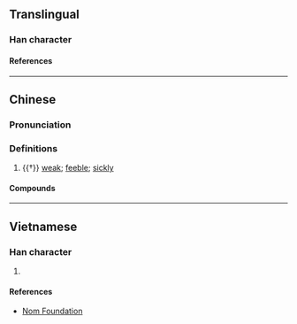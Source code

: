 {{also|恹}}
{{character info/new}}
==Translingual==

===Han character===
{{Han char|rn=61|rad=心|as=14|sn=17|four=91034|canj=PMAK|ids=⿰忄厭}}

====References====
{{Han ref|kx=0407.161|dkj=11357|hdz=42364.170|uh=61E8}}

----

==Chinese==
{{zh-forms|s=恹}}

===Pronunciation===
{{zh-pron
|m=yān
|c=jim1
|cat=
}}

===Definitions===
{{zh-hanzi}}

# {{†}} [[weak]]; [[feeble]]; [[sickly]]

====Compounds====
{{zh-der|悶懨懨|懨懨縮縮|懨懨|瘦懨懨|病懨懨|懨煎|懨纏|煩懨}}

----

==Vietnamese==

===Han character===
{{vi-readings|rs=心14|reading=[[ướm]], [[yêm]]}}

# {{defn|lang=vi|sort=心14}}

====References====
* [http://nomfoundation.org/common/nom_details.php?codepoint=61e8 Nom Foundation]